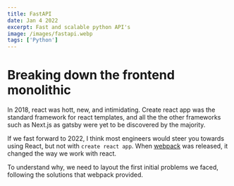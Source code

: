 ```yaml
---
title: FastAPI
date: Jan 4 2022
excerpt: Fast and scalable python API's
image: /images/fastapi.webp
tags: ['Python']
---
```


# Breaking down the frontend monolithic

In 2018, react was hott, new, and intimidating. Create react app was the standard framework for react templates, and all the the other frameworks such as Next.js as gatsby were yet to be discovered by the majority.

If we fast forward to 2022, I think most engineers would steer you towards using React, but not with `create react app`. When [webpack](https://webpack.js.org/) was released, it changed the way we work with react.

To understand why, we need to layout the first initial problems we faced, following the solutions that webpack provided.
